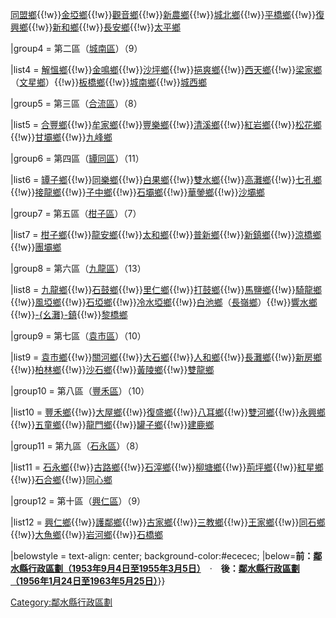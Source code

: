 {{Navbox

|name = 鄰水縣行政區劃（1955年3月5日至1956年1月24日）

|title = [[鄰水縣]]行政區劃（1955年3月5日至1956年1月24日）

|above = |image =|state = {{{state<includeonly>|collapsed</includeonly>}}}

|group1style = background: #ececec; vertical-align: text-top; text-align: center;

|group1 = 十一[[區]]

|list1style = background: #ececec; vertical-align: text-top; text-align: center;

|list1 = [[鄉]]（96個鄉）

|group2 = [[城關區_(鄰水縣)|城關區]]

|list2 = 7個居委會

|group3 = 第一區（[[城北區_(鄰水縣)|城北區]]）（11）

|list3 =  [[延勝鄉]]{{!w}}[[同盟鄉]]{{!w}}[[金埡鄉]]{{!w}}[[觀音鄉_(鄰水縣)|觀音鄉]]{{!w}}[[新農鄉_(鄰水縣)|新農鄉]]{{!w}}[[城北鄉_(鄰水縣)|城北鄉]]{{!w}}[[平橋鄉_(鄰水縣)|平橋鄉]]{{!w}}[[復興鄉_(鄰水縣)|復興鄉]]{{!w}}[[新和鄉]]{{!w}}[[長安鄉_(鄰水縣)|長安鄉]]{{!w}}[[太平鄉_(鄰水縣)|太平鄉]]

|group4 = 第二區（[[城南區_(鄰水縣)|城南區]]）（9）

|list4 =  [[解慍鄉]]{{!w}}[[金鳴鄉]]{{!w}}[[沙坪鄉_(鄰水縣)|沙坪鄉]]{{!w}}[[挹爽鄉]]{{!w}}[[西天鄉]]{{!w}}[[梁家鄉]]（[[文星鄉]]）{{!w}}[[板橋鄉_(鄰水縣)|板橋鄉]]{{!w}}[[城南鄉_(鄰水縣)|城南鄉]]{{!w}}[[城西鄉_(鄰水縣)|城西鄉]]

|group5 = 第三區（[[合流區]]）（8）

|list5 =  [[合豐鄉]]{{!w}}[[牟家鄉]]{{!w}}[[豐樂鄉_(鄰水縣)|豐樂鄉]]{{!w}}[[清溪鄉_(鄰水縣)|清溪鄉]]{{!w}}[[紅岩鄉_(鄰水縣)|紅岩鄉]]{{!w}}[[松花鄉]]{{!w}}[[甘壩鄉]]{{!w}}[[九峰鄉]]

|group6 = 第四區（[[罈同區]]）（11）

|list6 =  [[罈子鄉]]{{!w}}[[同樂鄉_(鄰水縣)|同樂鄉]]{{!w}}[[白果鄉 (鄰水縣)|白果鄉]]{{!w}}[[雙水鄉]]{{!w}}[[高灘鄉 (鄰水縣)|高灘鄉]]{{!w}}[[七孔鄉]]{{!w}}[[接龍鄉_(鄰水縣)|接龍鄉]]{{!w}}[[子中鄉]]{{!w}}[[石壩鄉_(鄰水縣)|石壩鄉]]{{!w}}[[華鎣鄉]]{{!w}}[[沙壩鄉_(鄰水縣)|沙壩鄉]]

|group7 = 第五區（[[柑子區]]）（7）

|list7 =  [[柑子鄉_(鄰水縣)|柑子鄉]]{{!w}}[[龍安鄉_(鄰水縣)|龍安鄉]]{{!w}}[[太和鄉_(鄰水縣)|太和鄉]]{{!w}}[[普新鄉]]{{!w}}[[新鎮鄉_(鄰水縣)|新鎮鄉]]{{!w}}[[涼橋鄉]]{{!w}}[[團壩鄉]]

|group8 = 第六區（[[九龍區_(鄰水縣)|九龍區]]）（13）

|list8 =  [[九龍鄉_(鄰水縣)|九龍鄉]]{{!w}}[[石鼓鄉_(鄰水縣)|石鼓鄉]]{{!w}}[[里仁鄉_(鄰水縣)|里仁鄉]]{{!w}}[[打鼓鄉]]{{!w}}[[馬鹽鄉]]{{!w}}[[騎龍鄉_(鄰水縣)|騎龍鄉]]{{!w}}[[風埡鄉]]{{!w}}[[石埡鄉_(鄰水縣)|石埡鄉]]{{!w}}[[冷水埡鄉]]{{!w}}[[白池鄉]]（[[長嶺鄉 (鄰水縣)|長嶺鄉]]）{{!w}}[[響水鄉 (鄰水縣)|響水鄉]]{{!w}}[[幺灘鎮|-{幺灘}-鎮]]{{!w}}[[黎橋鄉]]

|group9 = 第七區（[[袁市區]]）（10）

|list9 =  [[袁市鄉]]{{!w}}[[關河鄉 (鄰水縣)|關河鄉]]{{!w}}[[大石鄉 (鄰水縣)|大石鄉]]{{!w}}[[人和鄉 (鄰水縣)|人和鄉]]{{!w}}[[長灘鄉_(鄰水縣)|長灘鄉]]{{!w}}[[新房鄉 (鄰水縣)|新房鄉]]{{!w}}[[柏林鄉 (鄰水縣)|柏林鄉]]{{!w}}[[沙石鄉]]{{!w}}[[黃陵鄉]]{{!w}}[[雙龍鄉 (鄰水縣)|雙龍鄉]]

|group10 = 第八區（[[豐禾區]]）（10）

|list10 =  [[豐禾鄉]]{{!w}}[[大屋鄉]]{{!w}}[[復盛鄉 (鄰水縣)|復盛鄉]]{{!w}}[[八耳鄉]]{{!w}}[[雙河鄉 (鄰水縣)|雙河鄉]]{{!w}}[[永興鄉 (鄰水縣)|永興鄉]]{{!w}}[[五童鄉]]{{!w}}[[龍門鄉 (鄰水縣)|龍門鄉]]{{!w}}[[罐子鄉 (鄰水縣)|罐子鄉]]{{!w}}[[建鹿鄉]]

|group11 = 第九區（[[石永區]]）（8）

|list11 =  [[石永鄉]]{{!w}}[[古路鄉]]{{!w}}[[石滓鄉]]{{!w}}[[柳塘鄉]]{{!w}}[[荊坪鄉]]{{!w}}[[紅星鄉 (鄰水縣)|紅星鄉]]{{!w}}[[石合鄉]]{{!w}}[[同心鄉 (鄰水縣)|同心鄉]]

|group12 = 第十區（[[興仁區]]）（9）

|list12 =  [[興仁鄉_(鄰水縣)|興仁鄉]]{{!w}}[[護鄰鄉]]{{!w}}[[古家鄉]]{{!w}}[[三教鄉 (鄰水縣)|三教鄉]]{{!w}}[[王家鄉 (鄰水縣)|王家鄉]]{{!w}}[[同石鄉]]{{!w}}[[大魚鄉]]{{!w}}[[岩河鄉]]{{!w}}[[石橋鄉 (鄰水縣)|石橋鄉]]

|belowstyle = text-align: center; background-color:#ececec;
|below='''前：[[Template:四川省鄰水縣行政區劃（1953年9月4日至1955年3月5日）|鄰水縣行政區劃（1953年9月4日至1955年3月5日）]]　'''·'''　後：[[Template:四川省鄰水縣行政區劃（1956年1月24日至1963年5月25日）|鄰水縣行政區劃（1956年1月24日至1963年5月25日）]]'''}}
[[Category:鄰水縣行政區劃]]
<noinclude>
[[Category:鄰水縣行政區劃| ]]
</noinclude>